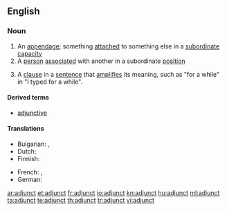==English==
{{wikipedia}}
===Noun===
{{en-noun}}

# An [[appendage]]; something [[attach]]ed to something else in a [[subordinate]] [[capacity]]
# A [[person]] [[associate]]d with another in a subordinate [[position]]
# {{grammar}} A [[clause]] in a [[sentence]] that [[amplify|amplifies]] its meaning, such as "for a while" in "I typed for a while".

====Derived terms====
* [[adjunctive]]

====Translations====
{{trans-top|appendage}}
* Bulgarian: {{t|bg|притурка}},  {{t+|bg|приложение}}
* Dutch: {{t+|nl|bepaling|f}}
* Finnish: {{t-|fi|adjunkti}}
{{trans-mid}}
* French: {{t+|fr|complément|m}}, {{t+|fr|attribut|m}}
* German: {{t+|de|Bestimmung|f}}
{{trans-bottom}}

[[ar:adjunct]]
[[et:adjunct]]
[[fr:adjunct]]
[[io:adjunct]]
[[kn:adjunct]]
[[hu:adjunct]]
[[ml:adjunct]]
[[ta:adjunct]]
[[te:adjunct]]
[[th:adjunct]]
[[tr:adjunct]]
[[vi:adjunct]]